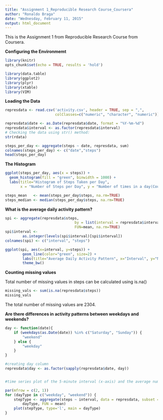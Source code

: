 ```yaml
---
title: "Assignment 1_Reproducible Research Course_Coursera"
author: "Ronaldo Braga"
date: "Wednesday, February 11, 2015"
output: html_document
---
```


This is the Assignment 1 from Reproducible Research Course from Coursera.

**Configuring the Environmemt**

```r
library(knitr)
opts_chunk$set(echo = TRUE, results = 'hold')

library(data.table)
library(ggplot2)
library(plyr) 
library(xtable)
library(VIM)

```

**Loading the Data**


```r

represdata <- read.csv('activity.csv', header = TRUE, sep = ",",
                       colClasses=c("numeric", "character", "numeric"))

represdata$date <- as.Date(represdata$date, format = "%Y-%m-%d")
represdata$interval <- as.factor(represdata$interval)
# Checking the data using str() method:
str(rdata)

steps_per_day <- aggregate(steps ~ date, represdata, sum)
colnames(steps_per_day) <- c("date","steps")
head(steps_per_day)
```

**The Histogram**

```r
ggplot(steps_per_day, aes(x = steps)) + 
  geom_histogram(fill = "green", binwidth = 1000) + 
  labs(title="Histogram of Steps Taken per Day", 
       x = "Number of Steps per Day", y = "Number of times in a day(Count)") + theme_bw() 

steps_mean   <- mean(steps_per_day$steps, na.rm=TRUE)
steps_median <- median(steps_per_day$steps, na.rm=TRUE)

```

**What is the average daily activity pattern?**

```r

spi <- aggregate(represdata$steps, 
                                by = list(interval = represdata$interval),
                                FUN=mean, na.rm=TRUE)
spi$interval <- 
        as.integer(levels(spi$interval)[spi$interval])
colnames(spi) <- c("interval", "steps")

ggplot(spi, aes(x=interval, y=steps)) +   
        geom_line(color="green", size=2) +  
        labs(title="Average Daily Activity Pattern", x="Interval", y="Number of steps") +  
        theme_bw()


```

**Counting missing values**

Total number of missing values in steps can be calculated using is.na() 
```r
missing_vals <- sum(is.na(represdata$steps))
missing_vals
```

The total number of  missing values are 2304.


**Are there differences in activity patterns between weekdays and weekends?**

```r

day <- function(date){
    if (weekdays(as.Date(date)) %in% c("Saturday", "Sunday")) {
        "weekend"
    } else {
        "weekday"
    }
}

#creating day column
represdata$day <- as.factor(sapply(represdata$date, day))


#time series plot of the 5-minute interval (x-axis) and the average number of steps taken, averaged across all weekday days or weekend days (y-axis)

par(mfrow = c(2, 1))
for (dayType in c("weekday", "weekend")) {
    stepType <- aggregate(steps ~ interval, data = represdata, subset = represdata$day == 
        dayType, FUN = mean)
    plot(stepType, type='l', main = dayType)
}

```
